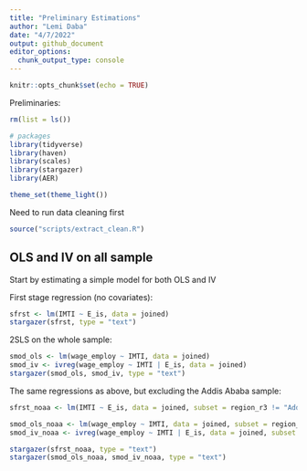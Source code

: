 ```yaml
---
title: "Preliminary Estimations"
author: "Lemi Daba"
date: "4/7/2022"
output: github_document
editor_options: 
  chunk_output_type: console
---
```


```r
knitr::opts_chunk$set(echo = TRUE)
```
Preliminaries:
```r
rm(list = ls())

# packages
library(tidyverse)
library(haven)
library(scales)
library(stargazer)
library(AER)

theme_set(theme_light())
```


Need to run data cleaning first
```r
source("scripts/extract_clean.R")
```

## OLS and IV on all sample

Start by estimating a simple model for both OLS and IV

First stage regression (no covariates): 
```r
sfrst <- lm(IMTI ~ E_is, data = joined)
stargazer(sfrst, type = "text")
```

2SLS on the whole sample:

```r
smod_ols <- lm(wage_employ ~ IMTI, data = joined)
smod_iv <- ivreg(wage_employ ~ IMTI | E_is, data = joined)
stargazer(smod_ols, smod_iv, type = "text")
```

The same regressions as above, but excluding the Addis Ababa sample:

```r
sfrst_noaa <- lm(IMTI ~ E_is, data = joined, subset = region_r3 != "Addis Ababa")

smod_ols_noaa <- lm(wage_employ ~ IMTI, data = joined, subset = region_r3 != "Addis Ababa")
smod_iv_noaa <- ivreg(wage_employ ~ IMTI | E_is, data = joined, subset = region_r3 != "Addis Ababa")

stargazer(sfrst_noaa, type = "text")
stargazer(smod_ols_noaa, smod_iv_noaa, type = "text")
```
















